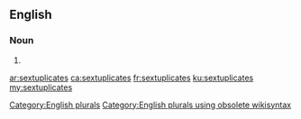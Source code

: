 ==English==

===Noun===
{{head|en}}

# {{plural of|sextuplicate}}

[[Category:English plurals]][[Category:English plurals using obsolete wikisyntax]]

[[ar:sextuplicates]]
[[ca:sextuplicates]]
[[fr:sextuplicates]]
[[ku:sextuplicates]]
[[my:sextuplicates]]